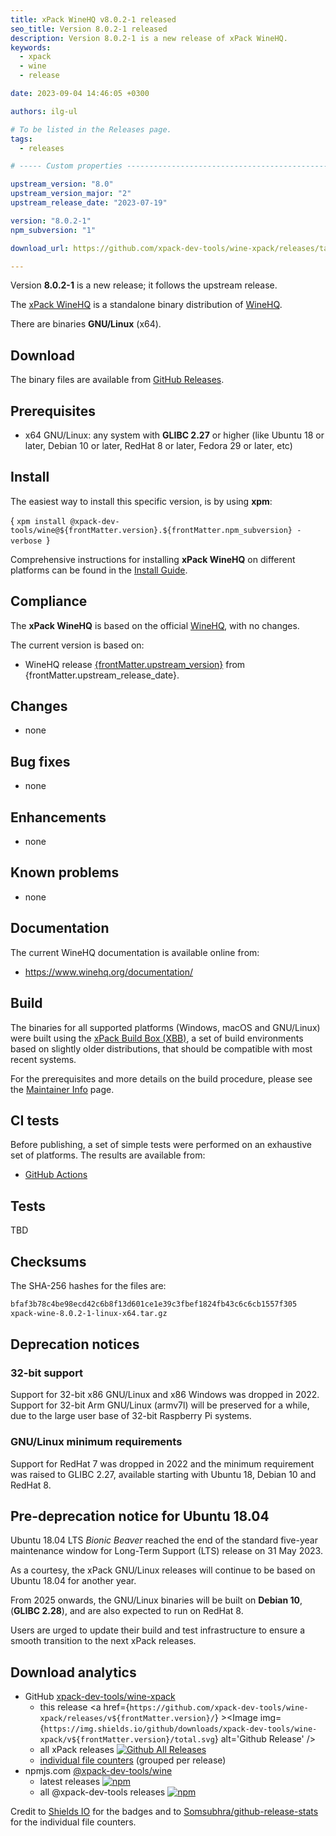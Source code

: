 ```yaml
---
title: xPack WineHQ v8.0.2-1 released
seo_title: Version 8.0.2-1 released
description: Version 8.0.2-1 is a new release of xPack WineHQ.
keywords:
  - xpack
  - wine
  - release

date: 2023-09-04 14:46:05 +0300

authors: ilg-ul

# To be listed in the Releases page.
tags:
  - releases

# ----- Custom properties -----------------------------------------------------

upstream_version: "8.0"
upstream_version_major: "2"
upstream_release_date: "2023-07-19"

version: "8.0.2-1"
npm_subversion: "1"

download_url: https://github.com/xpack-dev-tools/wine-xpack/releases/tag/v8.0.2-1/

---
```



Version **8.0.2-1** is a new release; it follows the upstream release.

<!-- truncate -->

<PageMetadata title={frontMatter.seo_title} />

The [xPack WineHQ](https://xpack-dev-tools.github.io/wine-xpack/)
is a standalone binary distribution of
[WineHQ](https://www.winehq.org).

There are binaries **GNU/Linux** (x64).

## Download

The binary files are available from <a href={frontMatter.download_url}>GitHub Releases</a>.

## Prerequisites

- x64 GNU/Linux: any system with **GLIBC 2.27** or higher
  (like Ubuntu 18 or later, Debian 10 or later, RedHat 8 or later,
  Fedora 29 or later, etc)

## Install

The easiest way to install this specific version, is by using **xpm**:

<CodeBlock language="console"> {
`xpm install @xpack-dev-tools/wine@${frontMatter.version}.${frontMatter.npm_subversion} -verbose
`} </CodeBlock>

Comprehensive instructions for installing **xPack WineHQ** on different platforms
can be found in the [Install Guide](/docs/install/).

## Compliance

The **xPack WineHQ** is based on the official
[WineHQ](https://www.winehq.org), with no changes.

The current version is based on:

- WineHQ release
[{frontMatter.upstream_version}](https://dl.winehq.org/wine/source/{frontMatter.upstream_version_major}.x/) from {frontMatter.upstream_release_date}.

## Changes

- none

## Bug fixes

- none

## Enhancements

- none

## Known problems

- none

## Documentation

The current WineHQ documentation is available online from:

- https://www.winehq.org/documentation/

## Build

The binaries for all supported platforms
(Windows, macOS and GNU/Linux) were built using the
[xPack Build Box (XBB)](https://xpack.github.io/xbb/), a set
of build environments based on slightly older distributions, that should be
compatible with most recent systems.

For the prerequisites and more details on the build procedure, please see the
[Maintainer Info](/docs/maintainer/) page.

## CI tests

Before publishing, a set of simple tests were performed on an exhaustive
set of platforms. The results are available from:

- [GitHub Actions](https://github.com/xpack-dev-tools/wine-xpack/actions/)

## Tests

TBD

## Checksums

The SHA-256 hashes for the files are:

```txt
bfaf3b78c4be98ecd42c6b8f13d601ce1e39c3fbef1824fb43c6c6cb1557f305
xpack-wine-8.0.2-1-linux-x64.tar.gz

```

## Deprecation notices

### 32-bit support

Support for 32-bit x86 GNU/Linux and x86 Windows was
dropped in 2022. Support for 32-bit Arm GNU/Linux (armv7l) will be preserved
for a while, due to the large user base of 32-bit Raspberry Pi systems.

### GNU/Linux minimum requirements

Support for RedHat 7 was dropped in 2022 and the
minimum requirement was raised to GLIBC 2.27, available starting
with Ubuntu 18, Debian 10 and RedHat 8.

## Pre-deprecation notice for Ubuntu 18.04

Ubuntu 18.04 LTS _Bionic Beaver_ reached the end of the standard five-year
maintenance window for Long-Term Support (LTS) release on 31 May 2023.

As a courtesy, the xPack GNU/Linux releases will continue to be based on
Ubuntu 18.04 for another year.

From 2025 onwards, the GNU/Linux binaries will be built on **Debian 10**,
(**GLIBC 2.28**), and are also expected to run on RedHat 8.

Users are urged to update their build and test infrastructure to
ensure a smooth transition to the next xPack releases.

## Download analytics

- GitHub [xpack-dev-tools/wine-xpack](https://github.com/xpack-dev-tools/wine-xpack/)
  - this release <a href={`https://github.com/xpack-dev-tools/wine-xpack/releases/v${frontMatter.version}/`} ><Image img={`https://img.shields.io/github/downloads/xpack-dev-tools/wine-xpack/v${frontMatter.version}/total.svg`} alt='Github Release' /></a>
  - all xPack releases [![Github All Releases](https://img.shields.io/github/downloads/xpack-dev-tools/wine-xpack/total.svg)](https://github.com/xpack-dev-tools/wine-xpack/releases/)
  - [individual file counters](https://somsubhra.github.io/github-release-stats/?username=xpack-dev-tools&repository=wine-xpack) (grouped per release)
- npmjs.com [@xpack-dev-tools/wine](https://www.npmjs.com/package/@xpack-dev-tools/wine)
  - latest releases [![npm](https://img.shields.io/npm/dw/@xpack-dev-tools/wine.svg)](https://www.npmjs.com/package/@xpack-dev-tools/wine/)
  - all @xpack-dev-tools releases [![npm](https://img.shields.io/npm/dt/@xpack-dev-tools/wine.svg)](https://www.npmjs.com/package/@xpack-dev-tools/wine/)

Credit to [Shields IO](https://shields.io) for the badges and to
[Somsubhra/github-release-stats](https://github.com/Somsubhra/github-release-stats)
for the individual file counters.
